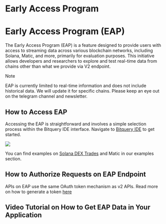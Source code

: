 
# Early Access Program

# Early Access Program (EAP)

The Early Access Program (EAP) is a feature designed to provide users with access to streaming data across various blockchain networks, including Solana, Matic, and more, primarily for evaluation purposes. This initiative allows developers and researchers to explore and test real-time data from chains other than what we provide via V2 endpoint.

> [!NOTE]  
> EAP is currently limited to real-time information and does not include historical data. We will update it for specific chains. Please keep an eye out on the telegram channel and newsletter.

## How to Access EAP

Accessing the EAP is straightforward and involves a simple selection process within the Bitquery IDE interface. Navigate to [Bitquery IDE](https://ide.bitquery.io/?endpoint=https://streaming.bitquery.io/eap) to get started.

![](/img/ide/eap.png)


You can find examples on [Solana DEX Trades](/docs/examples/Solana/solana-dextrades.mdx) and Matic in our examples section.

## How to Authorize Requests on EAP Endpoint

APIs on EAP use the same OAuth token mechanism as v2 APIs. Read more on how to generate a token [here](https://docs.bitquery.io/docs/authorisation/how-to-generate/)


## Video Tutorial on How to Get EAP Data in Your Application

<VideoPlayer url="https://youtu.be/GrWjkROydao" />
